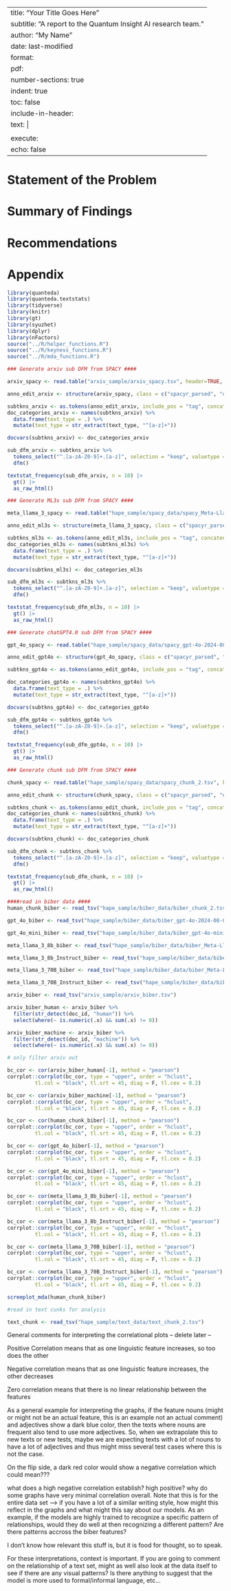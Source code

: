 
---
title: "Your Title Goes Here"
subtitle: "A report to the Quantum Insight AI research team."
author: "My Name"
date: last-modified
format:
  pdf:
    number-sections: true
    indent: true
    toc: false
    include-in-header:
      text: |
        \addtokomafont{disposition}{\rmfamily}
execute:
  echo: false
---

# Statement of the Problem



# Summary of Findings



# Recommendations



# Appendix

```{r, include=FALSE}
library(quanteda)
library(quanteda.textstats)
library(tidyverse)
library(knitr)
library(gt)
library(syuzhet)
library(dplyr)
library(nFactors)
source("../R/helper_functions.R")
source("../R/keyness_functions.R")
source("../R/mda_functions.R")

```

```{r}
### Generate arxiv sub DFM from SPACY ####

arxiv_spacy <- read.table("arxiv_sample/arxiv_spacy.tsv", header=TRUE, sep='\t', quote="", fill=TRUE)

anno_edit_arxiv <- structure(arxiv_spacy, class = c("spacyr_parsed", "data.frame"))

subtkns_arxiv <- as.tokens(anno_edit_arxiv, include_pos = "tag", concatenator = "")
doc_categories_arxiv <- names(subtkns_arxiv) %>%
  data.frame(text_type = .) %>%
  mutate(text_type = str_extract(text_type, "^[a-z]+"))

docvars(subtkns_arxiv) <- doc_categories_arxiv

sub_dfm_arxiv <- subtkns_arxiv %>%
  tokens_select("^.[a-zA-Z0-9]+.[a-z]", selection = "keep", valuetype = "regex", case_insensitive = T) %>%
  dfm()

textstat_frequency(sub_dfm_arxiv, n = 10) |>
  gt() |>
  as_raw_html()

```

```{r}
### Generate ML3s sub DFM from SPACY ####

meta_llama_3_spacy <- read.table("hape_sample/spacy_data/spacy_Meta-Llama-3-8B.tsv", header=TRUE, sep='\t', quote="", fill=TRUE)

anno_edit_ml3s <- structure(meta_llama_3_spacy, class = c("spacyr_parsed", "data.frame"))

subtkns_ml3s <- as.tokens(anno_edit_ml3s, include_pos = "tag", concatenator = "")
doc_categories_ml3s <- names(subtkns_ml3s) %>%
  data.frame(text_type = .) %>%
  mutate(text_type = str_extract(text_type, "^[a-z]+"))

docvars(subtkns_ml3s) <- doc_categories_ml3s

sub_dfm_ml3s <- subtkns_ml3s %>%
  tokens_select("^.[a-zA-Z0-9]+.[a-z]", selection = "keep", valuetype = "regex", case_insensitive = T) %>%
  dfm()

textstat_frequency(sub_dfm_ml3s, n = 10) |>
  gt() |>
  as_raw_html()

```

```{r}
### Generate chatGPT4.0 sub DFM from SPACY ####

gpt_4o_spacy <- read.table("hape_sample/spacy_data/spacy_gpt-4o-2024-08-06.tsv", header=TRUE, sep='\t', quote="", fill=TRUE)

anno_edit_gpt4o <- structure(gpt_4o_spacy, class = c("spacyr_parsed", "data.frame"))

subtkns_gpt4o <- as.tokens(anno_edit_gpt4o, include_pos = "tag", concatenator = "")

doc_categories_gpt4o <- names(subtkns_gpt4o) %>%
  data.frame(text_type = .) %>%
  mutate(text_type = str_extract(text_type, "^[a-z]+"))

docvars(subtkns_gpt4o) <- doc_categories_gpt4o

sub_dfm_gpt4o <- subtkns_gpt4o %>%
  tokens_select("^.[a-zA-Z0-9]+.[a-z]", selection = "keep", valuetype = "regex", case_insensitive = T) %>%
  dfm()

textstat_frequency(sub_dfm_gpt4o, n = 10) |>
  gt() |>
  as_raw_html()

```

```{r}
### Generate chunk sub DFM from SPACY ####

chunk_spacy <- read.table("hape_sample/spacy_data/spacy_chunk_2.tsv", header=TRUE, sep='\t', quote="", fill=TRUE)

anno_edit_chunk <- structure(chunk_spacy, class = c("spacyr_parsed", "data.frame"))

subtkns_chunk <- as.tokens(anno_edit_chunk, include_pos = "tag", concatenator = "")
doc_categories_chunk <- names(subtkns_chunk) %>%
  data.frame(text_type = .) %>%
  mutate(text_type = str_extract(text_type, "^[a-z]+"))

docvars(subtkns_chunk) <- doc_categories_chunk

sub_dfm_chunk <- subtkns_chunk %>%
  tokens_select("^.[a-zA-Z0-9]+.[a-z]", selection = "keep", valuetype = "regex", case_insensitive = T) %>%
  dfm()

textstat_frequency(sub_dfm_chunk, n = 10) |>
  gt() |>
  as_raw_html()

```


```{r, include = FALSE}
####read in biber data ####
human_chunk_biber <- read_tsv("hape_sample/biber_data/biber_chunk_2.tsv")

gpt_4o_biber <- read_tsv("hape_sample/biber_data/biber_gpt-4o-2024-08-06.tsv")

gpt_4o_mini_biber <- read_tsv("hape_sample/biber_data/biber_gpt-4o-mini-2024-07-18.tsv")

meta_llama_3_8b_biber <- read_tsv("hape_sample/biber_data/biber_Meta-Llama-3-8B.tsv")

meta_llama_3_8b_Instruct_biber <- read_tsv("hape_sample/biber_data/biber_Meta-Llama-3-8B-Instruct.tsv")

meta_llama_3_70B_biber <- read_tsv("hape_sample/biber_data/biber_Meta-Llama-3-70B.tsv")

meta_llama_3_70B_Instruct_biber <- read_tsv("hape_sample/biber_data/biber_Meta-Llama-3-70B-Instruct.tsv")

arxiv_biber <- read_tsv("arxiv_sample/arxiv_biber.tsv")
```

```{r}

arxiv_biber_human <- arxiv_biber %>% 
  filter(str_detect(doc_id, "human")) %>%
  select(where(~ is.numeric(.x) && sum(.x) != 0))

arxiv_biber_machine <- arxiv_biber %>% 
  filter(str_detect(doc_id, "machine")) %>%
  select(where(~ is.numeric(.x) && sum(.x) != 0))

# only filter arxiv out 

```

```{r}
bc_cor <- cor(arxiv_biber_human[-1], method = "pearson")
corrplot::corrplot(bc_cor, type = "upper", order = "hclust", 
         tl.col = "black", tl.srt = 45, diag = F, tl.cex = 0.2)
```
```{r}
bc_cor <- cor(arxiv_biber_machine[-1], method = "pearson")
corrplot::corrplot(bc_cor, type = "upper", order = "hclust", 
         tl.col = "black", tl.srt = 45, diag = F, tl.cex = 0.2)
```

```{r}
bc_cor <- cor(human_chunk_biber[-1], method = "pearson")
corrplot::corrplot(bc_cor, type = "upper", order = "hclust", 
         tl.col = "black", tl.srt = 45, diag = F, tl.cex = 0.2)
```
```{r}
bc_cor <- cor(gpt_4o_biber[-1], method = "pearson")
corrplot::corrplot(bc_cor, type = "upper", order = "hclust", 
         tl.col = "black", tl.srt = 45, diag = F, tl.cex = 0.2)
```
```{r}
bc_cor <- cor(gpt_4o_mini_biber[-1], method = "pearson")
corrplot::corrplot(bc_cor, type = "upper", order = "hclust", 
         tl.col = "black", tl.srt = 45, diag = F, tl.cex = 0.2)
```
```{r}
bc_cor <- cor(meta_llama_3_8b_biber[-1], method = "pearson")
corrplot::corrplot(bc_cor, type = "upper", order = "hclust", 
         tl.col = "black", tl.srt = 45, diag = F, tl.cex = 0.2)
```
```{r}
bc_cor <- cor(meta_llama_3_8b_Instruct_biber[-1], method = "pearson")
corrplot::corrplot(bc_cor, type = "upper", order = "hclust", 
         tl.col = "black", tl.srt = 45, diag = F, tl.cex = 0.2)
```
```{r}
bc_cor <- cor(meta_llama_3_70B_biber[-1], method = "pearson")
corrplot::corrplot(bc_cor, type = "upper", order = "hclust", 
         tl.col = "black", tl.srt = 45, diag = F, tl.cex = 0.2)
```
```{r}
bc_cor <- cor(meta_llama_3_70B_Instruct_biber[-1], method = "pearson")
corrplot::corrplot(bc_cor, type = "upper", order = "hclust", 
         tl.col = "black", tl.srt = 45, diag = F, tl.cex = 0.2)
```


```{r}
screeplot_mda(human_chunk_biber)
```


```{r, include=FALSE}
#read in text cunks for analysis

text_chunk <- read_tsv("hape_sample/text_data/text_chunk_2.tsv")

```


General comments for interpreting the correlational plots -- delete later --

Positive Correlation means that as one linguistic feature increases, so too does the other

Negative correlation means that as one linguistic feature increases, the other decreases

Zero correlation means that there is no linear relationship between the features

As a general example for interpreting the graphs, if the feature nouns (might or might not be an actual feature, this is an example not an actual comment) and adjectives show a dark blue color, then the texts where nouns are frequent also tend to use more adjectives. So, when we extrapolate this to new texts or new tests, maybe we are expecting texts with a lot of nouns to have a lot of adjectives and thus might miss several test cases where this is not the case.

On the flip side, a dark red color would show a negative correlation which could mean???


what does a high negative correlation establish? high positive? why do some graphs have very minimal correlation overall. Note that this is for the entire data set --> if you have a lot of a similar writing style, how might this reflect in the graphs and what might this say about our models. As an example, if the models are highly trained to recognize a specific pattern of relationships, would they do well at then recognizing a different pattern? Are there patterns accross the biber features?

I don't know how relevant this stuff is, but it is food for thought, so to speak.

For these interpretations, context is important. If you are going to comment on the relationship of a text set, might as well also look at the data itself to see if there are any visual patterns? Is there anything to suggest that the model is more used to formal/informal language, etc...

